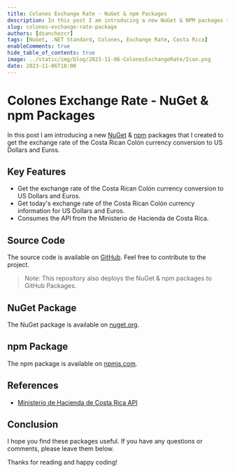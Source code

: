 ```yaml
---
title: Colones Exchange Rate - NuGet & npm Packages
description: In this post I am introducing a new NuGet & NPM packages that I created to get the exchange rate of the Costa Rican Colón currency conversion to US Dollars and Euros.
slug: colones-exchange-rate-package
authors: [dsanchezcr]
tags: [NuGet, .NET Standard, Colones, Exchange Rate, Costa Rica]
enableComments: true
hide_table_of_contents: true
image: ../static/img/blog/2023-11-06-ColonesExchangeRate/Icon.png
date: 2023-11-06T18:00
---
```


# Colones Exchange Rate - NuGet & npm Packages

In this post I am introducing a new [NuGet](https://nuget.org/packages/ColonesExchangeRate) & [npm](https://www.npmjs.com/package/@dsanchezcr/colonesexchangerate) packages that I created to get the exchange rate of the Costa Rican Colón currency conversion to US Dollars and Euros.

<!--truncate-->

## Key Features

- Get the exchange rate of the Costa Rican Colón currency conversion to US Dollars and Euros.
- Get today's exchange rate of the Costa Rican Colón currency information for US Dollars and Euros.
- Consumes the API from the Ministerio de Hacienda de Costa Rica.

## Source Code

The source code is available on [GitHub](https://github.com/dsanchezcr/ColonesExchangeRate). Feel free to contribute to the project.

> Note: This repository also deploys the NuGet & npm packages to GitHub Packages.

## NuGet Package

The NuGet package is available on [nuget.org](https://nuget.org/packages/ColonesExchangeRate).

## npm Package

The npm package is available on [npmjs.com](https://www.npmjs.com/package/@dsanchezcr/colonesexchangerate).

## References

- [Ministerio de Hacienda de Costa Rica API](https://api.hacienda.go.cr/indicadores/tc)

## Conclusion

I hope you find these packages useful. If you have any questions or comments, please leave them below.

Thanks for reading and happy coding!